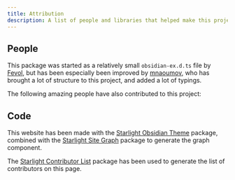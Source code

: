 ```yaml
---
title: Attribution
description: A list of people and libraries that helped make this project possible.
---
```



## People

This package was started as a relatively small `obsidian-ex.d.ts` file by [Fevol](https://github.com/fevol), but has been
especially been improved by [mnaoumov](https://github.com/mnaoumov), who has brought a lot of structure to this project,
and added a lot of typings.

The following amazing people have also contributed to this project:
<ContributorList githubRepo="fevol/obsidian-typings" />

## Code
This website has been made with the [Starlight Obsidian Theme](https://fevol.github.io/starlight-theme-obsidian/) package,
combined with the [Starlight Site Graph](https://fevol.github.io/starlight-site-graph/) package to generate the graph
component.

The [Starlight Contributor List](https://github.com/trueberryless-org/starlight-contributor-list/) package has been used to generate
the list of contributors on this page.
